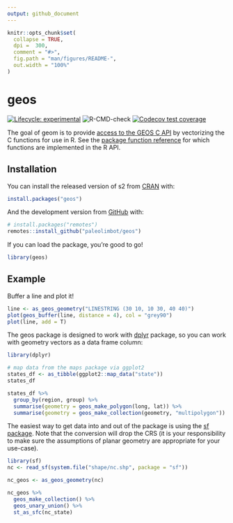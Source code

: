 ```yaml
---
output: github_document
---
```


<!-- README.md is generated from README.Rmd. Please edit that file -->

```r
knitr::opts_chunk$set(
  collapse = TRUE,
  dpi =  300,
  comment = "#>",
  fig.path = "man/figures/README-",
  out.width = "100%"
)
```

# geos

<!-- badges: start -->
[![Lifecycle: experimental](https://img.shields.io/badge/lifecycle-experimental-orange.svg)](https://www.tidyverse.org/lifecycle/#experimental)
![R-CMD-check](https://github.com/paleolimbot/geos/workflows/R-CMD-check/badge.svg)
[![Codecov test coverage](https://codecov.io/gh/paleolimbot/geos/branch/master/graph/badge.svg)](https://codecov.io/gh/paleolimbot/geom?branch=master)
<!-- badges: end -->

The goal of geom is to provide [access to the GEOS C API](https://geos.osgeo.org/doxygen/geos__c_8h_source.html) by vectorizing the C functions for use in R. See the [package function reference](https://paleolimbot.github.io/geos/reference/index.html) for which functions are implemented in the R API.

## Installation

You can install the released version of s2 from [CRAN](https://CRAN.R-project.org) with:

``` r
install.packages("geos")
```

And the development version from [GitHub](https://github.com/) with:

``` r
# install.packages("remotes")
remotes::install_github("paleolimbot/geos")
```

If you can load the package, you're good to go!

```r
library(geos)
```

## Example

Buffer a line and plot it!

```r
line <- as_geos_geometry("LINESTRING (30 10, 10 30, 40 40)")
plot(geos_buffer(line, distance = 4), col = "grey90")
plot(line, add = T)
```

The geos package is designed to work with [dplyr](https://dplyr.tidyverse.org/) package, so you can work with geometry vectors as a data frame column:

```r
library(dplyr)

# map data from the maps package via ggplot2
states_df <- as_tibble(ggplot2::map_data("state"))
states_df

states_df %>% 
  group_by(region, group) %>% 
  summarise(geometry = geos_make_polygon(long, lat)) %>% 
  summarise(geometry = geos_make_collection(geometry, "multipolygon"))
```

The easiest way to get data into and out of the package is using the [sf package](https://r-spatial.github.io/sf). Note that the conversion will drop the CRS (it is your responsibility to make sure the assumptions of planar geometry are appropriate for your use-case).

```r
library(sf)
nc <- read_sf(system.file("shape/nc.shp", package = "sf"))

nc_geos <- as_geos_geometry(nc)

nc_geos %>% 
  geos_make_collection() %>% 
  geos_unary_union() %>% 
  st_as_sfc(nc_state)
```


